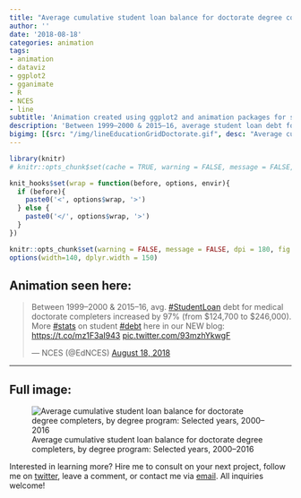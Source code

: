 ```yaml
---
title: "Average cumulative student loan balance for doctorate degree completers, by degree program: Selected years, 2000–2016"
author: ''
date: '2018-08-18'
categories: animation
tags:
- animation
- dataviz
- ggplot2
- gganimate
- R
- NCES
- line
subtitle: 'Animation created using ggplot2 and animation packages for social media distribution'
description: 'Between 1999–2000 & 2015–16, average student loan debt for medical doctorate completers increased by 97% (from $124,700 to $246,000).'
bigimg: [{src: "/img/lineEducationGridDoctorate.gif", desc: "Average cumulative student loan balance for doctorate degree completers, by degree program: Selected years, 2000–2016"}]
---
```

  
```r
library(knitr)
# knitr::opts_chunk$set(cache = TRUE, warning = FALSE, message = FALSE, dpi = 180, out.extra='class = "img-responsive"')

```

```r
knit_hooks$set(wrap = function(before, options, envir){
  if (before){
    paste0('<', options$wrap, '>')
  } else {
    paste0('</', options$wrap, '>')
  }
})

knitr::opts_chunk$set(warning = FALSE, message = FALSE, dpi = 180, fig.height = 5, fig.width = 7, fig.align = "center")
options(width=140, dplyr.width = 150)
```

## Animation seen here:


<blockquote class="twitter-tweet" data-lang="en"><p lang="en" dir="ltr">Between 1999–2000 &amp; 2015–16, avg. <a href="https://twitter.com/hashtag/StudentLoan?src=hash&amp;ref_src=twsrc%5Etfw">#StudentLoan</a> debt for medical doctorate completers increased by 97% (from $124,700 to $246,000). More <a href="https://twitter.com/hashtag/stats?src=hash&amp;ref_src=twsrc%5Etfw">#stats</a> on student <a href="https://twitter.com/hashtag/debt?src=hash&amp;ref_src=twsrc%5Etfw">#debt</a> here in our NEW blog: <a href="https://t.co/mz1F3aI943">https://t.co/mz1F3aI943</a> <a href="https://t.co/93mzhYkwgF">pic.twitter.com/93mzhYkwgF</a></p>&mdash; NCES (@EdNCES) <a href="https://twitter.com/EdNCES/status/1030868436027691010?ref_src=twsrc%5Etfw">August 18, 2018</a></blockquote>
<script async src="https://platform.twitter.com/widgets.js" charset="utf-8"></script>



***
  
## Full image:
  
![Average cumulative student loan balance for doctorate degree completers, by degree program: Selected years, 2000–2016](/img/lineEducationGridDoctorate.gif)

Interested in learning more? Hire me to consult on your next project, follow me on [twitter](https://twitter.com/mikeleeco), leave a comment, or contact me via [email](mailto:mdlee12@gmail.com). All inquiries welcome!
  
  